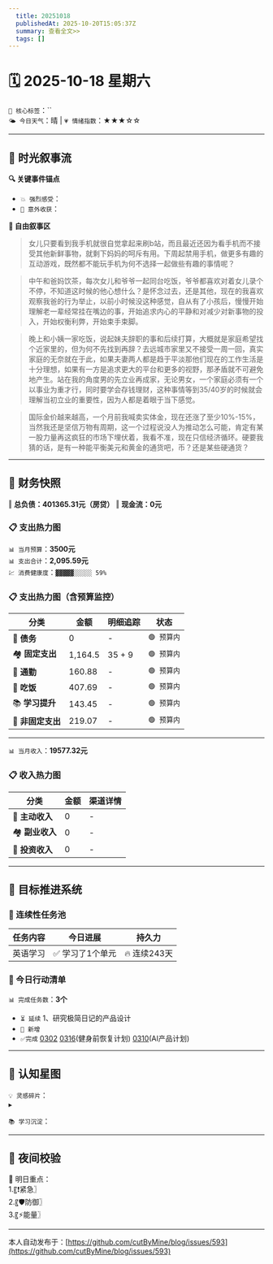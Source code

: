 ```yaml
---
  title: 20251018
  publishedAt: 2025-10-20T15:05:37Z
  summary: 查看全文>>
  tags: []
---
```


# 🗓️ 2025-10-18 星期六  
`🔑 核心标签`：``  
`🌤️ 今日天气`：晴 | `💗 情绪指数`：★★★☆☆   

---


## 🌊 **时光叙事流**
**🔍 关键事件锚点**  
- `💥 强烈感受`：         
- `🎉 意外收获`：           

**📖 自由叙事区**  
> 女儿只要看到我手机就很自觉拿起来刷b站，而且最近还因为看手机而不接受其他新鲜事物，就剩下妈妈的呵斥有用。下周起禁用手机，做更多有趣的互动游戏，既然都不能玩手机为何不选择一起做些有趣的事情呢？

> 中午和爸妈饮茶，每次女儿和爷爷一起同台吃饭，爷爷都喜欢对着女儿录个不停，不知道这时候的他心想什么？是怀念过去，还是其他，现在的我喜欢观察我爸的行为举止，以前小时候没这种感觉，自从有了小孩后，慢慢开始理解老一辈经常挂在嘴边的事，开始追求内心的平静和对减少对新事物的投入，开始权衡利弊，开始束手束脚。

> 晚上和小姨一家吃饭，说起妹夫辞职的事和后续打算，大概就是家庭希望找个近家里的，但为何不先找到再辞？去远城市家里又不接受一周一回，真实家庭的无奈就在于此，如果夫妻两人都是趋于平淡那他们现在的工作生活是十分理想，如果有一方是追求更大的平台和更多的视野，那矛盾就不可避免地产生。站在我的角度男的先立业再成家，无论男女，一个家庭必须有一个以事业为重才行，同时要学会存钱理财，这种事情等到35/40岁的时候就会理解当初立业的重要性，因为人都是着眼于当下感觉。

> 国际金价越来越高，一个月前我喊卖实体金，现在还涨了至少10%-15%，当然我还是坚信万物有周期，这一个过程说没人为推动怎么可能，肯定有某一股力量再这疯狂的市场下埋伏着，我看不准，现在只信经济循环。硬要我猜的话，是有一种能平衡美元和黄金的通货吧，币？还是某些硬通货？

---

## 💸 **财务快照**
‖ **总负债：401365.31元（房贷）**
‖ **现金流：0元**

### 📋 支出热力图

`📊 当月预算`：**3500元**  
`📊 支出合计`：**2,095.59元**  
`💹 消费健康度`：`▓▓▓▓▓░░░░░ 59%`  
### 📋 支出热力图（含预算监控）
| 分类         | 金额    | 明细追踪                  | 状态           |
|--------------|---------|---------------------------|----------------|
| 🏦 **债务**    | 0   |  -  | `🟢 预算内`   |
| 🏘️ **固定支出** | 1,164.5     |  35 + 9  | `🟢 预算内`     |
| 🚌 **通勤**     | 160.88   | -  | `🟢 预算内`     |
| 🍜 **吃饭**     | 407.69  |  -  | `🟢 预算内`   |
| 📚 **学习提升** | 143.45      |   -     | `🟢 预算内`     |
| 🎲 **非固定支出** | 219.07   |  -  | `🟢 预算内`  |
---

`📊 当月收入`：**19577.32元**  

### 📋 收入热力图
| 分类         | 金额    | 渠道详情             |
|--------------|---------|-------------------------|
| 🏦 **主动收入**  | 0                | -        |
| 🏘️ **副业收入**  | 0                | -        |
| 🚌 **投资收入**  | 0                | -        |



---

## 🎯 **目标推进系统**

### 🔄 连续性任务池
| 任务内容                | 今日进展          | 持久力     |
|-------------------------|-------------------|------------|
| 英语学习         | ✅ 学习了1个单元 | 🔥 连续243天  |




### 📌 今日行动清单

`📊 完成任务数`：**3个**  
- `⏳ 延续` 1、研究极简日记的产品设计             
- `🚩 新增`   
- `✅完成` [0302](note://WEB9685e40ae7a6464db1196641a1ffd0ee)   [0316](note://WEBc1fcc89ec3e741538b703e8017b38c9f)(健身前恢复计划)  [0310](note://WEBfc89f9187c014fbe9fab88e2d09b4bde)(AI产品计划)


---

## 🌌 **认知星图**
`💡 灵感碎片`：  
▸ 


`📚 学习沉淀`：  
>    

---

## 🌃 夜间校验

🚀 明日重点：  
1.〖❗紧急〗  
2.〖🛡️防御〗  
3.〖⚡能量〗

---
本人自动发布于：[https://github.com/cutByMine/blog/issues/593](https://github.com/cutByMine/blog/issues/593)
